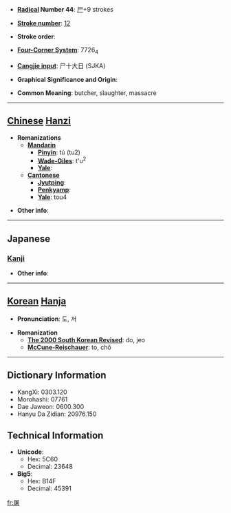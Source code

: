 * '''[[Wiktionary:Chinese radical index| Radical]] Number 44''': [[Wiktionary:Chinese radical index 尸|尸]]+9 strokes

* '''[[Wiktionary:Chinese total strokes index|Stroke number]]''': [[Wiktionary:Chinese total strokes index 12|12]]

* '''Stroke order''': 

* '''[[Wiktionary:Chinese four corner index|Four-Corner System]]''': 7726<sub>4</sub>

* '''[[Wiktionary:Chinese Cangjie index|Cangjie input]]''': 尸十大日 (SJKA)

* '''Graphical Significance and Origin''': 

* '''Common Meaning''': butcher, slaughter, massacre

----

== [[Chinese]] [[Hanzi]] ==

* '''Romanizations'''
** '''[[Mandarin]]'''
*** '''[[Pinyin]]''': tú (tu2)
*** '''[[Wade-Giles]]''': t'u<sup>2</sup>
*** '''[[Yale]]''': 
** '''[[Cantonese]]'''
*** '''[[Jyutping]]''':
*** '''[[Penkyamp]]''': 
*** '''[[Yale]]''': tou4

* '''Other info''': 

----

==Japanese==
===[[Kanji]]===
{{kanji|on readings=[[と]] (to), [[ちょ]] (cho)
|kun readings=[[ほふる]] (hofuru)
}}

* '''Other info''':  

----

== [[Korean]] [[Hanja]] ==

* '''Pronunciation''': 도, 저

* '''Romanization'''
** '''[[The 2000 South Korean Revised Romanization|The 2000 South Korean Revised]]''': do, jeo
** '''[[McCune-Reischauer]]''': to, chŏ

----

== Dictionary Information ==

* KangXi: 0303.120
* Morohashi: 07761
* Dae Jaweon: 0600.300
* Hanyu Da Zidian: 20976.150

== Technical Information ==

* '''Unicode''':
** Hex: 5C60
** Decimal: 23648
* '''Big5''':
** Hex: B14F
** Decimal: 45391

[[fr:屠]]